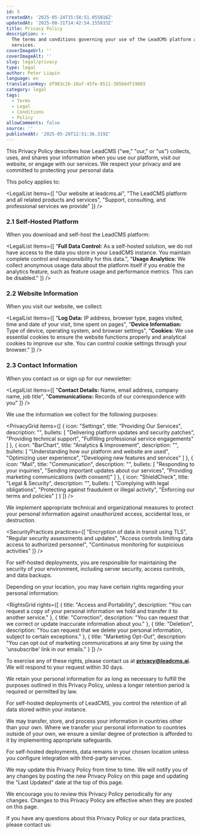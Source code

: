 ```yaml
---
id: 5
createdAt: '2025-05-24T15:58:51.055816Z'
updatedAt: '2025-08-31T14:42:54.155933Z'
title: Privacy Policy
description: >-
  The terms and conditions governing your use of the LeadCMS platform and
  services.
coverImageUrl: ''
coverImageAlt: ''
slug: legal/privacy
type: legal
author: Peter Liapin
language: en
translationKey: df983c2b-18af-45fe-8511-385b6df19003
category: legal
tags:
  - Terms
  - Legal
  - Conditions
  - Policy
allowComments: false
source: ''
publishedAt: '2025-05-26T12:51:36.319Z'
---
```


<LegalSection title="1. Introduction">

This Privacy Policy describes how LeadCMS ("we," "our," or "us") collects, uses, and shares your information when you use our platform, visit our website, or engage with our services. We respect your privacy and are committed to protecting your personal data.

This policy applies to:

<LegalList items={[
  "Our website at leadcms.ai",
  "The LeadCMS platform and all related products and services",
  "Support, consulting, and professional services we provide"
]} />

</LegalSection>

<LegalSection title="2. Information We Collect">

### 2.1 Self-Hosted Platform

When you download and self-host the LeadCMS platform:

<LegalList items={[
  "<strong>Full Data Control:</strong> As a self-hosted solution, we do not have access to the data you store in your LeadCMS instance. You maintain complete control and responsibility for this data.",
  "<strong>Usage Analytics:</strong> We collect anonymous usage data about the platform itself if you enable the analytics feature, such as feature usage and performance metrics. This can be disabled."
]} />

### 2.2 Website Information

When you visit our website, we collect:

<LegalList items={[
  "<strong>Log Data:</strong> IP address, browser type, pages visited, time and date of your visit, time spent on pages",
  "<strong>Device Information:</strong> Type of device, operating system, and browser settings",
  "<strong>Cookies:</strong> We use essential cookies to ensure the website functions properly and analytical cookies to improve our site. You can control cookie settings through your browser."
]} />

### 2.3 Contact Information

When you contact us or sign up for our newsletter:

<LegalList items={[
  "<strong>Contact Details:</strong> Name, email address, company name, job title",
  "<strong>Communications:</strong> Records of our correspondence with you"
]} />

</LegalSection>

<LegalSection title="3. How We Use Your Information">

We use the information we collect for the following purposes:

<PrivacyGrid items={[
  {
    icon: "Settings",
    title: "Providing Our Services",
    description: "",
    bullets: [
      "Delivering platform updates and security patches",
      "Providing technical support",
      "Fulfilling professional service engagements"
    ]
  },
  {
    icon: "BarChart",
    title: "Analytics & Improvement",
    description: "",
    bullets: [
      "Understanding how our platform and website are used",
      "Optimizing user experience",
      "Developing new features and services"
    ]
  },
  {
    icon: "Mail",
    title: "Communication",
    description: "",
    bullets: [
      "Responding to your inquiries",
      "Sending important updates about our services",
      "Providing marketing communications (with consent)"
    ]
  },
  {
    icon: "ShieldCheck",
    title: "Legal & Security",
    description: "",
    bullets: [
      "Complying with legal obligations",
      "Protecting against fraudulent or illegal activity",
      "Enforcing our terms and policies"
    ]
  }
]} />

</LegalSection>

<LegalSection title="4. Data Security">

We implement appropriate technical and organizational measures to protect your personal information against unauthorized access, accidental loss, or destruction.

<SecurityPractices practices={[
  "Encryption of data in transit using TLS",
  "Regular security assessments and updates",
  "Access controls limiting data access to authorized personnel",
  "Continuous monitoring for suspicious activities"
]} />

For self-hosted deployments, you are responsible for maintaining the security of your environment, including server security, access controls, and data backups.

</LegalSection>

<LegalSection title="5. Your Rights and Choices">

Depending on your location, you may have certain rights regarding your personal information:

<RightsGrid rights={[
  {
    title: "Access and Portability",
    description: "You can request a copy of your personal information we hold and transfer it to another service."
  },
  {
    title: "Correction",
    description: "You can request that we correct or update inaccurate information about you."
  },
  {
    title: "Deletion",
    description: "You can request that we delete your personal information, subject to certain exceptions."
  },
  {
    title: "Marketing Opt-Out",
    description: "You can opt out of marketing communications at any time by using the 'unsubscribe' link in our emails."
  }
]} />

To exercise any of these rights, please contact us at **privacy@leadcms.ai**. We will respond to your request within 30 days.

</LegalSection>

<LegalSection title="6. Data Retention">

We retain your personal information for as long as necessary to fulfill the purposes outlined in this Privacy Policy, unless a longer retention period is required or permitted by law.

For self-hosted deployments of LeadCMS, you control the retention of all data stored within your instance.

</LegalSection>

<LegalSection title="7. International Data Transfers">

We may transfer, store, and process your information in countries other than your own. Where we transfer your personal information to countries outside of your own, we ensure a similar degree of protection is afforded to it by implementing appropriate safeguards.

For self-hosted deployments, data remains in your chosen location unless you configure integration with third-party services.

</LegalSection>

<LegalSection title="8. Changes to This Policy">

We may update this Privacy Policy from time to time. We will notify you of any changes by posting the new Privacy Policy on this page and updating the "Last Updated" date at the top of this page.

We encourage you to review this Privacy Policy periodically for any changes. Changes to this Privacy Policy are effective when they are posted on this page.

</LegalSection>

<LegalSection title="9. Contact Us">

If you have any questions about this Privacy Policy or our data practices, please contact us:

<ContactInfo type="email" value="privacy@leadcms.ai" label="Email" />

</LegalSection>

